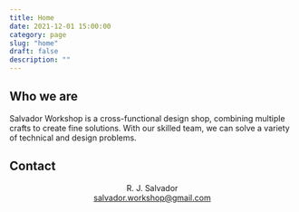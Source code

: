 ```yaml
---
title: Home
date: 2021-12-01 15:00:00
category: page
slug: "home"
draft: false
description: ""
---
```



## Who we are

Salvador Workshop is a cross-functional design shop, combining multiple crafts to create fine solutions. With our skilled team, we can solve a variety of technical and design problems.

<GalleryWall />

<GalleryWall />

## Contact

<div style="text-align: center">

R. J. Salvador  
salvador.workshop@gmail.com

</div>
